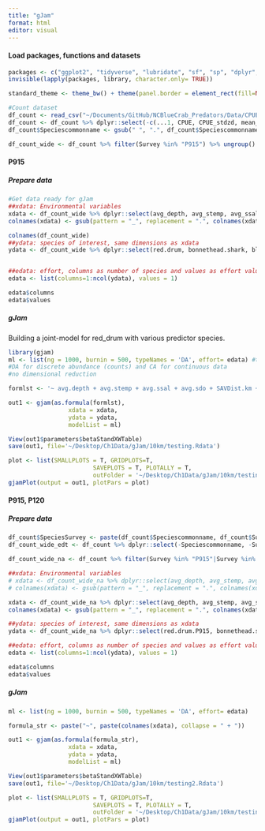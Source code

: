 ```yaml
---
title: "gJam"
format: html
editor: visual
---
```


#### Load packages, functions and datasets
```r
packages <- c("ggplot2", "tidyverse", "lubridate", "sf", "sp", "dplyr", "rnaturalearth", "readr", "readxl", "spatialEco", "rstatix", "viridis", "BBmisc", "corrplot", "mgcv", "GGally", "gjam")
invisible(lapply(packages, library, character.only= TRUE))

standard_theme <- theme_bw() + theme(panel.border = element_rect(fill=NA, colour = "black")) + theme(panel.grid.major = element_blank(), panel.grid.minor = element_blank()) + theme(legend.text.align= 0, legend.title= element_text(size = 12), legend.text = element_text(size= 10), axis.text=element_text(size=10), axis.title=element_text(size=12))

#Count dataset 
df_count <- read_csv("~/Documents/GitHub/NCBlueCrab_Predators/Data/CPUE/CPUE_grid_count_avg_edt.csv")  
df_count <- df_count %>% dplyr::select(-c(...1, CPUE, CPUE_stdzd, mean_CPUE, mean_CPUE_stdzd))
df_count$Speciescommonname <- gsub(" ", ".", df_count$Speciescommonname) #gJam doesn't like _ in column names

df_count_wide <- df_count %>% filter(Survey %in% "P915") %>% ungroup() %>% pivot_wider(names_from = "Speciescommonname", values_from = "avg_count") %>% drop_na()
```

#### P915
##### Prepare data 
```r
#Get data ready for gJam 
##xdata: Environmental variables
xdata <- df_count_wide %>% dplyr::select(avg_depth, avg_stemp, avg_ssal, avg_sdo, SAVDist_km, InletDist_km, NoFishRest,  FishingAll_num, Sedsize_common, alewife:white.shrimp, -(c(red.drum, bonnethead.shark, black.drum, cownose.ray, southern.kingfish, striped.bass))) %>% mutate_at(vars(Sedsize_common), as.factor)
colnames(xdata) <- gsub(pattern = "_", replacement = ".", colnames(xdata))

colnames(df_count_wide)
##ydata: species of interest, same dimensions as xdata 
ydata <- df_count_wide %>% dplyr::select(red.drum, bonnethead.shark, black.drum, cownose.ray, southern.kingfish, striped.bass) 


##edata: effort, columns as number of species and values as effort values  
edata <- list(columns=1:ncol(ydata), values = 1)

edata$columns
edata$values
```

##### gJam

Building a joint-model for red_drum with various predictor species. 

```r
library(gjam)
ml <- list(ng = 1000, burnin = 500, typeNames = 'DA', effort= edata) #typeNames is for response variable data type
#DA for discrete abundance (counts) and CA for continuous data
#no dimensional reduction 

formlst <- '~ avg.depth + avg.stemp + avg.ssal + avg.sdo + SAVDist.km + InletDist.km + NoFishRest + atlantic.menhaden + atlantic.croaker + southern.flounder + FishingAll.num + Sedsize.common'

out1 <- gjam(as.formula(formlst), 
                 xdata = xdata, 
                 ydata = ydata, 
                 modelList = ml)

View(out1$parameters$betaStandXWTable)
save(out1, file='~/Desktop/Ch1Data/gJam/10km/testing.Rdata')

plot <- list(SMALLPLOTS = T, GRIDPLOTS=T, 
                        SAVEPLOTS = T, PLOTALLY = T, 
                        outFolder = '~/Desktop/Ch1Data/gJam/10km/testing_plots/')
gjamPlot(output = out1, plotPars = plot)
```

#### P915, P120 

##### Prepare data
```r
df_count$SpeciesSurvey <- paste(df_count$Speciescommonname, df_count$Survey, sep= ".")
df_count_wide_edt <- df_count %>% dplyr::select(-Speciescommonname, -Survey) %>% ungroup() %>% pivot_wider(names_from = "SpeciesSurvey", values_from = "avg_count")

df_count_wide_na <- df_count %>% filter(Survey %in% "P915"|Survey %in% "P120") %>% dplyr::select(-Speciescommonname, -Survey) %>% ungroup() %>% pivot_wider(names_from = "SpeciesSurvey", values_from = "avg_count") %>% drop_na()

##xdata: Environmental variables
# xdata <- df_count_wide_na %>% dplyr::select(avg_depth, avg_stemp, avg_ssal, avg_sdo, SAVDist_km, InletDist_km, NoFishRest,  FishingAll_num, Sedsize_common, alewife.P915:white.shrimp.P120, -(c(red.drum.P915, bonnethead.shark.P915, black.drum.P915, cownose.ray.P915, southern.kingfish.P915, striped.bass.P915))) %>% mutate_at(vars(Sedsize_common), as.factor)
# colnames(xdata) <- gsub(pattern = "_", replacement = ".", colnames(xdata))

xdata <- df_count_wide_na %>% dplyr::select(avg_depth, avg_stemp, avg_ssal, avg_sdo, SAVDist_km, InletDist_km, NoFishRest,  FishingAll_num, Sedsize_common, atlantic.menhaden.P915, atlantic.menhaden.P120, spot.P915, atlantic.croaker.P120, brown.shrimp.P120, blue.crab.P120, weakfish.P120) %>% mutate_at(vars(Sedsize_common), as.factor)
colnames(xdata) <- gsub(pattern = "_", replacement = ".", colnames(xdata))

##ydata: species of interest, same dimensions as xdata 
ydata <- df_count_wide_na %>% dplyr::select(red.drum.P915, bonnethead.shark.P915, black.drum.P915, cownose.ray.P915, southern.kingfish.P915, striped.bass.P915) 

##edata: effort, columns as number of species and values as effort values  
edata <- list(columns=1:ncol(ydata), values = 1)

edata$columns
edata$values
```

##### gJam
```r
ml <- list(ng = 1000, burnin = 500, typeNames = 'DA', effort= edata)

formula_str <- paste("~", paste(colnames(xdata), collapse = " + "))

out1 <- gjam(as.formula(formula_str), 
                 xdata = xdata, 
                 ydata = ydata, 
                 modelList = ml)

View(out1$parameters$betaStandXWTable)
save(out1, file='~/Desktop/Ch1Data/gJam/10km/testing2.Rdata')

plot <- list(SMALLPLOTS = T, GRIDPLOTS=T, 
                        SAVEPLOTS = T, PLOTALLY = T, 
                        outFolder = '~/Desktop/Ch1Data/gJam/10km/testing_plots2/')
gjamPlot(output = out1, plotPars = plot)
```

